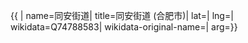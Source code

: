 {{ {{{1|PRC admin/showdata}}}|
name=同安街道|
title=同安街道 (合肥市)|
lat=|
lng=|
wikidata=Q74788583|
wikidata-original-name=|
arg={{{arg|}}}}}